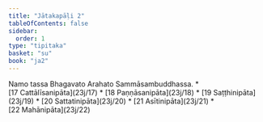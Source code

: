 ```yaml
---
title: "Jātakapāḷi 2"
tableOfContents: false
sidebar:
  order: 1
type: "tipitaka"
basket: "su"
book: "ja2"
---
```


<Paragraph number="1" type="center" book="ja2">
Namo tassa Bhagavato Arahato Sammāsambuddhassa.

</Paragraph>

<TableOfContents book="ja2">
* [17 Cattālīsanipāta](23j/17)
* [18 Paṇṇāsanipāta](23j/18)
* [19 Saṭṭhinipāta](23j/19)
* [20 Sattatinipāta](23j/20)
* [21 Asītinipāta](23j/21)
* [22 Mahānipāta](23j/22)
</TableOfContents>

